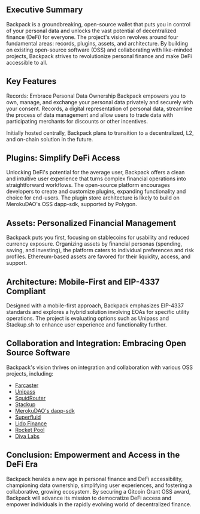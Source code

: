 
## Executive Summary
Backpack is a groundbreaking, open-source wallet that puts you in control of your personal data and unlocks the vast potential of decentralized finance (DeFi) for everyone. The project's vision revolves around four fundamental areas: records, plugins, assets, and architecture. By building on existing open-source software (OSS) and collaborating with like-minded projects, Backpack strives to revolutionize personal finance and make DeFi accessible to all.

## Key Features
Records: Embrace Personal Data Ownership
Backpack empowers you to own, manage, and exchange your personal data privately and securely with your consent. Records, a digital representation of personal data, streamline the process of data management and allow users to trade data with participating merchants for discounts or other incentives.

Initially hosted centrally, Backpack plans to transition to a decentralized, L2, and on-chain solution in the future.

## Plugins: Simplify DeFi Access
Unlocking DeFi's potential for the average user, Backpack offers a clean and intuitive user experience that turns complex financial operations into straightforward workflows. The open-source platform encourages developers to create and customize plugins, expanding functionality and choice for end-users.
The plugin store architecture is likely to build on MerokuDAO's OSS dapp-sdk, supported by Polygon.

## Assets: Personalized Financial Management
Backpack puts you first, focusing on stablecoins for usability and reduced currency exposure. Organizing assets by financial personas (spending, saving, and investing), the platform caters to individual preferences and risk profiles. Ethereum-based assets are favored for their liquidity, access, and support.

## Architecture: Mobile-First and EIP-4337 Compliant
Designed with a mobile-first approach, Backpack emphasizes EIP-4337 standards and explores a hybrid solution involving EOAs for specific utility operations. The project is evaluating options such as Unipass and Stackup.sh to enhance user experience and functionality further.

## Collaboration and Integration: Embracing Open Source Software
Backpack's vision thrives on integration and collaboration with various OSS projects, including:

- [Farcaster](https://farcaster.xyz/)
- [Unipass](https://unipass.id/)
- [SquidRouter](https://squidrouter.com/)
- [Stackup](https://stackup.sh/)
- [MerokuDAO's dapp-sdk](https://github.com/merokudao/dapp-sdk)
- [Superfluid](https://www.superfluid.finance/)
- [Lido Finance](https://lido.fi/)
- [Rocket Pool](https://www.rocketpool.net/)
- [Diva Labs](https://divalabs.org/)

## Conclusion: Empowerment and Access in the DeFi Era
Backpack heralds a new age in personal finance and DeFi accessibility, championing data ownership, simplifying user experiences, and fostering a collaborative, growing ecosystem. By securing a Gitcoin Grant OSS award, Backpack will advance its mission to democratize DeFi access and empower individuals in the rapidly evolving world of decentralized finance.